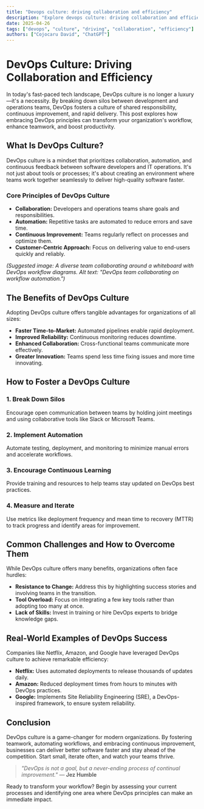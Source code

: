 ```yaml
---
title: "Devops culture: driving collaboration and efficiency"
description: "Explore devops culture: driving collaboration and efficiency in this detailed guide, offering insights, strategies, and practical tips to enhance your understanding and application of the topic."
date: 2025-04-26
tags: ["devops", "culture", "driving", "collaboration", "efficiency"]
authors: ["Cojocaru David", "ChatGPT"]
---
```


# DevOps Culture: Driving Collaboration and Efficiency

In today's fast-paced tech landscape, DevOps culture is no longer a luxury—it's a necessity. By breaking down silos between development and operations teams, DevOps fosters a culture of shared responsibility, continuous improvement, and rapid delivery. This post explores how embracing DevOps principles can transform your organization's workflow, enhance teamwork, and boost productivity.

## What Is DevOps Culture?

DevOps culture is a mindset that prioritizes collaboration, automation, and continuous feedback between software developers and IT operations. It's not just about tools or processes; it's about creating an environment where teams work together seamlessly to deliver high-quality software faster.

### Core Principles of DevOps Culture

*   **Collaboration:** Developers and operations teams share goals and responsibilities.
*   **Automation:** Repetitive tasks are automated to reduce errors and save time.
*   **Continuous Improvement:** Teams regularly reflect on processes and optimize them.
*   **Customer-Centric Approach:** Focus on delivering value to end-users quickly and reliably.

*(Suggested image: A diverse team collaborating around a whiteboard with DevOps workflow diagrams. Alt text: "DevOps team collaborating on workflow automation.")*

## The Benefits of DevOps Culture

Adopting DevOps culture offers tangible advantages for organizations of all sizes:

*   **Faster Time-to-Market:** Automated pipelines enable rapid deployment.
*   **Improved Reliability:** Continuous monitoring reduces downtime.
*   **Enhanced Collaboration:** Cross-functional teams communicate more effectively.
*   **Greater Innovation:** Teams spend less time fixing issues and more time innovating.

## How to Foster a DevOps Culture

### 1. Break Down Silos

Encourage open communication between teams by holding joint meetings and using collaborative tools like Slack or Microsoft Teams.

### 2. Implement Automation

Automate testing, deployment, and monitoring to minimize manual errors and accelerate workflows.

### 3. Encourage Continuous Learning

Provide training and resources to help teams stay updated on DevOps best practices.

### 4. Measure and Iterate

Use metrics like deployment frequency and mean time to recovery (MTTR) to track progress and identify areas for improvement.

## Common Challenges and How to Overcome Them

While DevOps culture offers many benefits, organizations often face hurdles:

*   **Resistance to Change:** Address this by highlighting success stories and involving teams in the transition.
*   **Tool Overload:** Focus on integrating a few key tools rather than adopting too many at once.
*   **Lack of Skills:** Invest in training or hire DevOps experts to bridge knowledge gaps.

## Real-World Examples of DevOps Success

Companies like Netflix, Amazon, and Google have leveraged DevOps culture to achieve remarkable efficiency:

*   **Netflix:** Uses automated deployments to release thousands of updates daily.
*   **Amazon:** Reduced deployment times from hours to minutes with DevOps practices.
*   **Google:** Implements Site Reliability Engineering (SRE), a DevOps-inspired framework, to ensure system reliability.

## Conclusion

DevOps culture is a game-changer for modern organizations. By fostering teamwork, automating workflows, and embracing continuous improvement, businesses can deliver better software faster and stay ahead of the competition. Start small, iterate often, and watch your teams thrive.

> *"DevOps is not a goal, but a never-ending process of continual improvement."* — **Jez Humble**

Ready to transform your workflow? Begin by assessing your current processes and identifying one area where DevOps principles can make an immediate impact.
